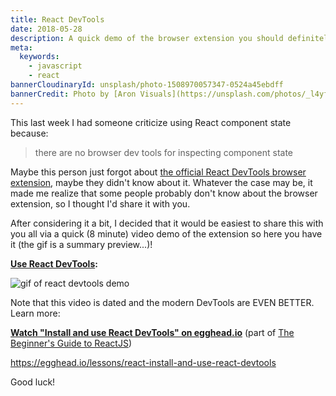 ```yaml
---
title: React DevTools
date: 2018-05-28
description: A quick demo of the browser extension you should definitely be using.
meta:
  keywords:
    - javascript
    - react
bannerCloudinaryId: unsplash/photo-1508970057347-0524a45ebdff
bannerCredit: Photo by [Aron Visuals](https://unsplash.com/photos/_l4yffWjgt4)
---
```


This last week I had someone criticize using React component state because:

> there are no browser dev tools for inspecting component state

Maybe this person just forgot about
[the official React DevTools browser extension](https://github.com/facebook/react-devtools),
maybe they didn't know about it. Whatever the case may be, it made me realize
that some people probably don't know about the browser extension, so I thought
I'd share it with you.

After considering it a bit, I decided that it would be easiest to share this
with you all via a quick (8 minute) video demo of the extension so here you have
it (the gif is a summary preview...)!

**[Use React DevTools](https://youtu.be/DQjMiKEwl_E):**

![gif of react devtools demo](https://res.cloudinary.com/kentcdodds-com/image/upload/v1625033241/kentcdodds.com/content/blog/react-devtools/0.gif)

Note that this video is dated and the modern DevTools are EVEN BETTER. Learn
more:

**[Watch "Install and use React DevTools" on egghead.io](https://egghead.io/lessons/react-install-and-use-react-devtools)**
(part of [The Beginner's Guide to ReactJS](https://kcd.im/beginner-react))

https://egghead.io/lessons/react-install-and-use-react-devtools

Good luck!
